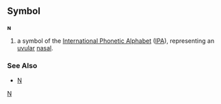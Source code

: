 ==Symbol==
'''ɴ'''

#a symbol of the [[International Phonetic Alphabet]] ([[IPA]]), representing an [[uvular]] [[nasal]].
===See Also===
*[[N]]
[[Category:Latin letters|N]]